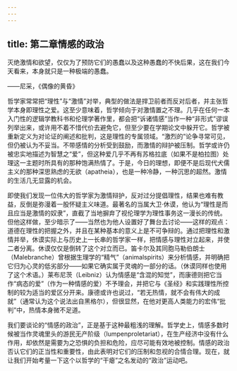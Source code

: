 ```yaml
---
---
---
```

title: 第二章情感的政治
---




灭绝激情和欲望，仅仅为了预防它们的愚蠢以及这种愚蠢的不快后果，这在我们今天看来，本身就只是一种极端的愚蠢。

——尼采，《偶像的黄昏》

哲学家常常把“理性”与“激情”对举，典型的做法是捍卫前者而反对后者，并主张哲学本身即理性之爱。这至少意味着，哲学倾向于对激情置之不理。几乎在任何一本入门性的逻辑学教科书和伦理学著作里，都会把“诉诸情感”当作一种“非形式”谬误列举出来，或许用不着不惜代价去避免它，但至少要在学期论文中躲开它。哲学被重新定义为对论证的阐述和批判，这是理性的专属领域。“激烈的”论争寻常可见，但仍被认为不妥当。不带感情的分析受到鼓励，而激情的辩护被压制。哲学或许仍被忠实地描述为智慧之“爱”，但这种爱几乎不再有苏格拉底（如果不是柏拉图）处理这一主题时所具有的那种饱满热情了。于是，今日的理想，即便不是后现代犬儒主义的那种深思熟虑的无欲（apatheia），也是一种冷静，一种沉思的超然。激情的生活几无显露的机会。

即使我们发现一位伟大的哲学家为激情辩护，反对过分提倡理性，结果也难有教益，反倒是弥漫着一股怀疑主义味道。最著名的当属大卫·休谟，他认为“理性是而且应当是激情的奴隶”，直截了当地摒弃了视伦理学为理性事务这一漫长的传统。但他这样做，至少暗示了——当然也为他人设置好了舞台去讨论——这样的观点：道德在理性的把握之外，并且在某种基本的意义上是不可争辩的。通过把理性和激情并举，休谟实际上与历史上一长串的哲学家一样，把情感与理性对立起来，并使二者分离。休谟仅仅是倒转了这个对立而已。笛卡尔及其同胞马勒伯朗士（Malebranche）曾根据生理学的“精气”（animalspirits）来分析情感，并明确把它归为心灵的低劣部分——如果它确实属于灵魂的一部分的话。（休谟同样也使用了这个术语。）莱布尼茨（Leibniz）认为情感是“含混的知觉”，而康德则把它当作“病态的爱”（作为一种情感的爱）不予理会，并把它与《圣经》和实践理性所控制的较为适当的爱区分开来。康德或许也说过，“若无热情，就不会有伟大的成就”（通常认为这个说法出自黑格尔），但很显然，在他对更高人类能力的宏伟“批判”中，热情本身微不足道。

我们要谈论的“情感的政治”，正是基于这种最粗浅的理解。哲学史上，情感多数时候被当作灵魂里头的游民无产阶级（lumpenproletariat），在生产经济中没有什么作用，却依然是需要为之恐惧的负担和危险，应尽可能有效地被控制。情感的政治否认它们的正当性和重要性，由此表明对它们的压制和忽视的合情合理。现在，就让我们开始考量一下这个以哲学的“干瘪”之名发动的“政治”运动吧。
